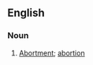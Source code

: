 ==English==

===Noun===
{{en-noun}}

# {{label|en|obsolete}} [[abortment|Abortment]]; [[abortion]]
#: {{rfquotek|Joseph Hall}}